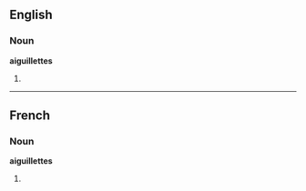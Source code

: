 ==English==

===Noun===
'''aiguillettes'''

# {{plural of|aiguillette}}

----

==French==

===Noun===
'''aiguillettes''' {{f.}}

# {{plural of|lang=French|aiguillette}}